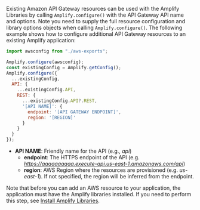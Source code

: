 Existing Amazon API Gateway resources can be used with the Amplify Libraries by calling `Amplify.configure()` with the API Gateway API name and options. Note you need to supply the full resource configuration and library options objects when calling `Amplify.configure()`. The following example shows how to configure additional API Gateway resources to an existing Amplify application:

```javascript
import awsconfig from "./aws-exports";

Amplify.configure(awsconfig);
const existingConfig = Amplify.getConfig();
Amplify.configure({
  ...existingConfig,
  API: {
    ...existingConfig.API,
    REST: {
      ...existingConfig.API?.REST,
      '[API NAME]': {
        endpoint: '[API GATEWAY ENDPOINT]',
        region: '[REGION]'
      }
    }
  }
});
```

- **API NAME**: Friendly name for the API (e.g., _api_)
  - **endpoint**: The HTTPS endpoint of the API (e.g. _https://aaaaaaaaaa.execute-api.us-east-1.amazonaws.com/api_)
  - **region**: AWS Region where the resources are provisioned (e.g. _us-east-1_). If not specified, the region will be inferred from the endpoint.

Note that before you can add an AWS resource to your application, the application must have the Amplify libraries installed. If you need to perform this step, see [Install Amplify Libraries](/gen1/[platform]/start/project-setup/create-application/#n2-install-amplify-libraries).
